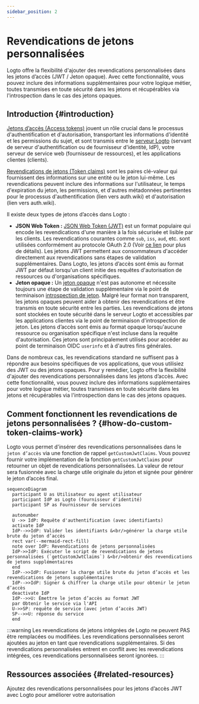 ```yaml
---
sidebar_position: 2
---
```


# Revendications de jetons personnalisées

Logto offre la flexibilité d'ajouter des revendications personnalisées dans les jetons d’accès (JWT / Jeton opaque). Avec cette fonctionnalité, vous pouvez inclure des informations supplémentaires pour votre logique métier, toutes transmises en toute sécurité dans les jetons et récupérables via l'introspection dans le cas des jetons opaques.

## Introduction \{#introduction}

[Jetons d’accès (Access tokens)](https://auth.wiki/access-token) jouent un rôle crucial dans le processus d'authentification et d'autorisation, transportant les informations d'identité et les permissions du sujet, et sont transmis entre le [serveur Logto](/concepts/core-service) (servant de serveur d'authentification ou de fournisseur d'identité, IdP), votre serveur de service web (fournisseur de ressources), et les applications clientes (clients).

[Revendications de jetons (Token claims)](https://auth.wiki/claim) sont les paires clé-valeur qui fournissent des informations sur une entité ou le jeton lui-même. Les revendications peuvent inclure des informations sur l'utilisateur, le temps d'expiration du jeton, les permissions, et d'autres métadonnées pertinentes pour le processus d'authentification (lien vers auth.wiki) et d'autorisation (lien vers auth.wiki).

Il existe deux types de jetons d’accès dans Logto :

- **JSON Web Token :** [JSON Web Token (JWT)](https://auth.wiki/jwt) est un format populaire qui encode les revendications d'une manière à la fois sécurisée et lisible par les clients. Les revendications courantes comme `sub`, `iss`, `aud`, etc. sont utilisées conformément au protocole OAuth 2.0 (Voir [ce lien](https://datatracker.ietf.org/doc/html/rfc7519#section-4) pour plus de détails). Les jetons JWT permettent aux consommateurs d'accéder directement aux revendications sans étapes de validation supplémentaires. Dans Logto, les jetons d’accès sont émis au format JWT par défaut lorsqu'un client initie des requêtes d'autorisation de ressources ou d'organisations spécifiques.
- **Jeton opaque :** Un [jeton opaque](http://localhost:3000/concepts/opaque-token) n'est pas autonome et nécessite toujours une étape de validation supplémentaire via le point de terminaison [introspection de jeton](https://auth.wiki/token-introspection). Malgré leur format non transparent, les jetons opaques peuvent aider à obtenir des revendications et être transmis en toute sécurité entre les parties. Les revendications de jetons sont stockées en toute sécurité dans le serveur Logto et accessibles par les applications clientes via le point de terminaison d'introspection de jeton. Les jetons d’accès sont émis au format opaque lorsqu'aucune ressource ou organisation spécifique n'est incluse dans la requête d'autorisation. Ces jetons sont principalement utilisés pour accéder au point de terminaison OIDC `userinfo` et à d'autres fins générales.

Dans de nombreux cas, les revendications standard ne suffisent pas à répondre aux besoins spécifiques de vos applications, que vous utilisiez des JWT ou des jetons opaques. Pour y remédier, Logto offre la flexibilité d'ajouter des revendications personnalisées dans les jetons d’accès. Avec cette fonctionnalité, vous pouvez inclure des informations supplémentaires pour votre logique métier, toutes transmises en toute sécurité dans les jetons et récupérables via l'introspection dans le cas des jetons opaques.

## Comment fonctionnent les revendications de jetons personnalisées ? \{#how-do-custom-token-claims-work}

Logto vous permet d'insérer des revendications personnalisées dans le `jeton d’accès` via une fonction de rappel `getCustomJwtClaims`. Vous pouvez fournir votre implémentation de la fonction `getCustomJwtClaims` pour retourner un objet de revendications personnalisées. La valeur de retour sera fusionnée avec la charge utile originale du jeton et signée pour générer le jeton d’accès final.

```mermaid
sequenceDiagram
  participant U as Utilisateur ou agent utilisateur
  participant IdP as Logto (fournisseur d'identité)
  participant SP as Fournisseur de services

  autonumber
  U ->> IdP: Requête d'authentification (avec identifiants)
  activate IdP
  IdP-->>IdP: Valider les identifiants &<br/>générer la charge utile brute du jeton d’accès
  rect var(--mermaid-rect-fill)
  note over IdP: Revendications de jetons personnalisées
  IdP->>IdP: Exécuter le script de revendications de jetons personnalisées (`getCustomJwtClaims`) &<br/>obtenir des revendications de jetons supplémentaires
  end
  IdP-->>IdP: Fusionner la charge utile brute du jeton d’accès et les revendications de jetons supplémentaires
  IdP-->>IdP: Signer & chiffrer la charge utile pour obtenir le jeton d’accès
  deactivate IdP
  IdP-->>U: Émettre le jeton d’accès au format JWT
  par Obtenir le service via l'API
  U->>SP: requête de service (avec jeton d’accès JWT)
  SP-->>U: réponse du service
  end
```

:::warning
Les revendications de jetons intégrées de Logto ne peuvent PAS être remplacées ou modifiées. Les revendications personnalisées seront ajoutées au jeton en tant que revendications supplémentaires. Si des revendications personnalisées entrent en conflit avec les revendications intégrées, ces revendications personnalisées seront ignorées.
:::

## Ressources associées \{#related-resources}

<Url href="https://blog.logto.io/glance-on-custom-jwt-access-token-claims">
  Ajoutez des revendications personnalisées pour les jetons d’accès JWT avec Logto pour améliorer
  votre autorisation
</Url>

